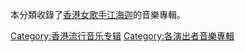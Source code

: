 本分類收錄了[[香港|香港]][[女歌手|女歌手]][[江海迦|江海迦]]的音樂專輯。
[[Category:香港流行音乐专辑|Category:香港流行音乐专辑]]
[[Category:各演出者音樂專輯|Category:各演出者音樂專輯]]